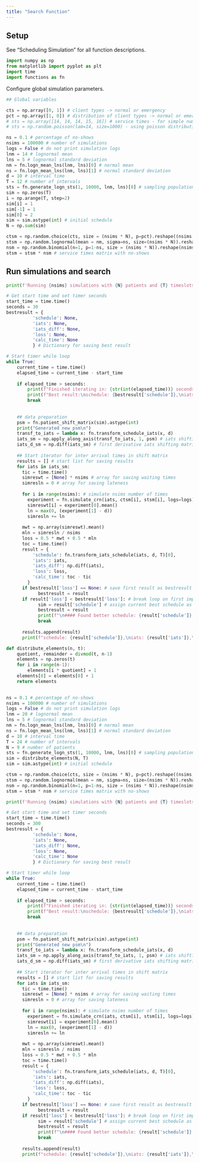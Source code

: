```yaml
---
title: "Search Function"
---
```


## Setup

See "Scheduling Simulation" for all function descriptions.

```python
import numpy as np
from matplotlib import pyplot as plt
import time
import functions as fn
```

Configure global simulation parameters.

```python
## Global variables

cts = np.array([0, 1]) # client types -> normal or emergency
pct = np.array([1, 0]) # distribution of client types -> normal or emergency
# sts = np.array([14, 14, 14, 15, 16]) # service times - for simple numerical testing
# sts = np.random.poisson(lam=14, size=1000) - using poisson distribution

ns = 0.1 # percentage of no-shows
nsims = 100000 # number of simulations
logs = False # do not print simulation logs
lnm = 14 # lognormal mean
lns = 5 # lognormal standard deviation
nm = fn.logn_mean_lns(lnm, lns)[0] # normal mean
ns = fn.logn_mean_lns(lnm, lns)[1] # normal standard deviation
d = 10 # interval time
T = 12 # number of intervals
sts = fn.generate_logn_sts(1, 10000, lnm, lns)[0] # sampling population for service times
sim = np.zeros(T) 
i = np.arange(T, step=2)
sim[i] = 1
sim[-1] = 1
sim[0] = 2 
sim = sim.astype(int) # initial schedule
N = np.sum(sim)

ctsm = np.random.choice(cts, size = (nsims * N), p=pct).reshape((nsims, N)) # client types matrix
stsm = np.random.lognormal(mean = nm, sigma=ns, size=(nsims * N)).reshape(nsims, N) # service times matrix
nsm = np.random.binomial(n=1, p=1-ns, size = (nsims * N)).reshape(nsims, N) # no-shows matrix
stsm = stsm * nsm # service times matrix with no-shows
```

## Run simulations and search

```python
print(f'Running {nsims} simulations with {N} patients and {T} timeslots.')

# Get start time and set timer seconds
start_time = time.time()
seconds = 30
bestresult = {
          'schedule': None,
          'iats': None,
          'iats_diff': None,
          'loss': None,
          'calc_time': None
          } # Dictionary for saving best result

# Start timer while loop
while True:
    current_time = time.time()
    elapsed_time = current_time - start_time
    
    if elapsed_time > seconds:
        print(f"Finished iterating in: {str(int(elapsed_time))} seconds\n")
        print(f"Best result:\nschedule: {bestresult['schedule']},\niats: {bestresult['iats']},\niats_diff: {bestresult['iats_diff']},\nloss = {bestresult['loss']}, calc time: {bestresult['calc_time']} secs\n")
        break
      
    
    ## data preparation
    psm = fn.patient_shift_matrix(sim).astype(int)
    print("Generated new psm\n")
    transf_to_iats = lambda x: fn.transform_schedule_iats(x, d) 
    iats_sm = np.apply_along_axis(transf_to_iats, 1, psm) # iats shifting matrix
    iats_d_sm = np.diff(iats_sm) # first derivative iats shifting matrix
    
    ## Start iterator for inter arrival times in shift matrix
    results = [] # start list for saving results
    for iats in iats_sm:
      tic = time.time()
      simreswt = [None] * nsims # array for saving waiting times
      simresln = 0 # array for saving lateness
      
      for i in range(nsims): # simulate nsims number of times
        experiment = fn.simulate_crn(iats, ctsm[i], stsm[i], logs=logs)
        simreswt[i] = experiment[0].mean()
        ln = max(0, (experiment[1] - d))
        simresln += ln
        
      mwt = np.array(simreswt).mean()
      mln = simresln / nsims
      loss = 0.5 * mwt + 0.5 * mln
      toc = time.time()
      result = {
          'schedule': fn.transform_iats_schedule(iats, d, T)[0],
          'iats': iats,
          'iats_diff': np.diff(iats),
          'loss': loss,
          'calc_time': toc - tic
        }
      if bestresult['loss'] == None: # save first result as bestresult
            bestresult = result
      if result['loss'] < bestresult['loss']: # break loop on first improvement of loss value
            sim = result['schedule'] # assign current best schedule as new starting point for search
            bestresult = result
            print(f"\n#### Found better schedule: {result['schedule']} with loss: {result['loss']}\n")
            break
      
      results.append(result)
      print(f"schedule: {result['schedule']},\niats: {result['iats']},\niats_diff: {result['iats_diff']},\nloss = {result['loss']}, calc time: {result['calc_time']} secs\n")

```

```python

def distribute_elements(n, t):
    quotient, remainder = divmod(t, n-1)
    elements = np.zeros(t)
    for i in range(n-1):
        elements[i * quotient] = 1
    elements[0] = elements[0] + 1
    return elements
  

ns = 0.1 # percentage of no-shows
nsims = 100000 # number of simulations
logs = False # do not print simulation logs
lnm = 20 # lognormal mean
lns = 5 # lognormal standard deviation
nm = fn.logn_mean_lns(lnm, lns)[0] # normal mean
ns = fn.logn_mean_lns(lnm, lns)[1] # normal standard deviation
d = 10 # interval time
T = 24 # number of intervals
N = 9 # number of patients
sts = fn.generate_logn_sts(1, 10000, lnm, lns)[0] # sampling population for service times
sim = distribute_elements(N, T)
sim = sim.astype(int) # initial schedule

ctsm = np.random.choice(cts, size = (nsims * N), p=pct).reshape((nsims, N)) # client types matrix
stsm = np.random.lognormal(mean = nm, sigma=ns, size=(nsims * N)).reshape(nsims, N) # service times matrix
nsm = np.random.binomial(n=1, p=1-ns, size = (nsims * N)).reshape(nsims, N) # no-shows matrix
stsm = stsm * nsm # service times matrix with no-shows
```

```python
print(f'Running {nsims} simulations with {N} patients and {T} timeslots.')

# Get start time and set timer seconds
start_time = time.time()
seconds = 300
bestresult = {
          'schedule': None,
          'iats': None,
          'iats_diff': None,
          'loss': None,
          'calc_time': None
          } # Dictionary for saving best result

# Start timer while loop
while True:
    current_time = time.time()
    elapsed_time = current_time - start_time
    
    if elapsed_time > seconds:
        print(f"Finished iterating in: {str(int(elapsed_time))} seconds\n")
        print(f"Best result:\nschedule: {bestresult['schedule']},\niats: {bestresult['iats']},\niats_diff: {bestresult['iats_diff']},\nloss = {bestresult['loss']}, calc time: {bestresult['calc_time']} secs\n")
        break
      
    
    ## data preparation
    psm = fn.patient_shift_matrix(sim).astype(int)
    print("Generated new psm\n")
    transf_to_iats = lambda x: fn.transform_schedule_iats(x, d) 
    iats_sm = np.apply_along_axis(transf_to_iats, 1, psm) # iats shifting matrix
    iats_d_sm = np.diff(iats_sm) # first derivative iats shifting matrix
    
    ## Start iterator for inter arrival times in shift matrix
    results = [] # start list for saving results
    for iats in iats_sm:
      tic = time.time()
      simreswt = [None] * nsims # array for saving waiting times
      simresln = 0 # array for saving lateness
      
      for i in range(nsims): # simulate nsims number of times
        experiment = fn.simulate_crn(iats, ctsm[i], stsm[i], logs=logs)
        simreswt[i] = experiment[0].mean()
        ln = max(0, (experiment[1] - d))
        simresln += ln
        
      mwt = np.array(simreswt).mean()
      mln = simresln / nsims
      loss = 0.5 * mwt + 0.5 * mln
      toc = time.time()
      result = {
          'schedule': fn.transform_iats_schedule(iats, d, T)[0],
          'iats': iats,
          'iats_diff': np.diff(iats),
          'loss': loss,
          'calc_time': toc - tic
        }
      if bestresult['loss'] == None: # save first result as bestresult
            bestresult = result
      if result['loss'] < bestresult['loss']: # break loop on first improvement of loss value
            sim = result['schedule'] # assign current best schedule as new starting point for search
            bestresult = result
            print(f"\n#### Found better schedule: {result['schedule']} with loss: {result['loss']}\n")
            break
      
      results.append(result)
      print(f"schedule: {result['schedule']},\niats: {result['iats']},\niats_diff: {result['iats_diff']},\nloss = {result['loss']}, calc time: {result['calc_time']} secs\n")

```
